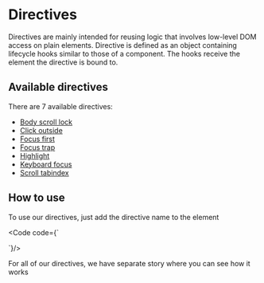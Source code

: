 
<Meta title="Utilities/Directives/Docs" />

# Directives
Directives are mainly intended for reusing logic that involves low-level DOM access on plain elements.
Directive is defined as an object containing lifecycle hooks similar to those of a component.
The hooks receive the element the directive is bound to.

## Available directives
There are 7 available directives:
- [Body scroll lock](/docs/utilities-directives-body-scroll-lock--with-directive)
- [Click outside](/docs/utilities-directives-click-outside--with-directive)
- [Focus first](/docs/utilities-directives-focus-first--with-directive)
- [Focus trap](/docs/utilities-directives-focus-trap--with-directive)
- [Highlight](/docs/utilities-directives-highlight--with-directive)
- [Keyboard focus](/docs/utilities-directives-keyboard-focus--with-directive)
- [Scroll tabindex](/docs/utilities-directives-scroll-tabindex--with-directive)

## How to use
To use our directives, just add the directive name to the element

<Code code={`
<div v-body-scroll-lock></div>
`}/>

For all of our directives, we have separate story where you can see how it works
